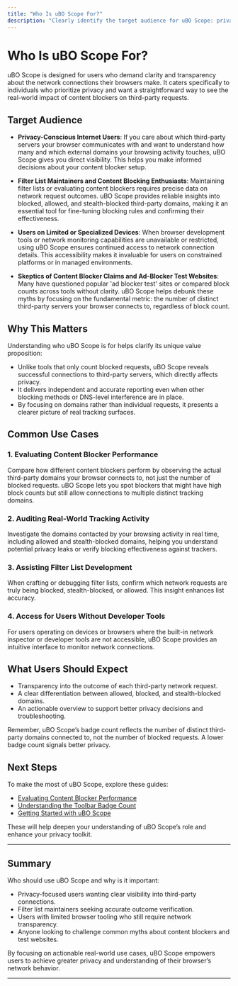 ```yaml
---
title: "Who Is uBO Scope For?"
description: "Clearly identify the target audience for uBO Scope: privacy-focused internet users seeking visibility into third-party network requests, filter list maintainers who want to verify network outcomes, and anyone challenging myths about content blockers or ad-blocker 'test' sites. Common use cases include evaluating content blocker performance, auditing real-world tracking activity, and equipping users on devices with limited browser tools."
---
```


# Who Is uBO Scope For?

uBO Scope is designed for users who demand clarity and transparency about the network connections their browsers make. It caters specifically to individuals who prioritize privacy and want a straightforward way to see the real-world impact of content blockers on third-party requests.

## Target Audience

- **Privacy-Conscious Internet Users**: If you care about which third-party servers your browser communicates with and want to understand how many and which external domains your browsing activity touches, uBO Scope gives you direct visibility. This helps you make informed decisions about your content blocker setup.

- **Filter List Maintainers and Content Blocking Enthusiasts**: Maintaining filter lists or evaluating content blockers requires precise data on network request outcomes. uBO Scope provides reliable insights into blocked, allowed, and stealth-blocked third-party domains, making it an essential tool for fine-tuning blocking rules and confirming their effectiveness.

- **Users on Limited or Specialized Devices**: When browser development tools or network monitoring capabilities are unavailable or restricted, using uBO Scope ensures continued access to network connection details. This accessibility makes it invaluable for users on constrained platforms or in managed environments.

- **Skeptics of Content Blocker Claims and Ad-Blocker Test Websites**: Many have questioned popular 'ad blocker test' sites or compared block counts across tools without clarity. uBO Scope helps debunk these myths by focusing on the fundamental metric: the number of distinct third-party servers your browser connects to, regardless of block count.

## Why This Matters

Understanding who uBO Scope is for helps clarify its unique value proposition:

- Unlike tools that only count blocked requests, uBO Scope reveals successful connections to third-party servers, which directly affects privacy.
- It delivers independent and accurate reporting even when other blocking methods or DNS-level interference are in place.
- By focusing on domains rather than individual requests, it presents a clearer picture of real tracking surfaces.

## Common Use Cases

### 1. Evaluating Content Blocker Performance
Compare how different content blockers perform by observing the actual third-party domains your browser connects to, not just the number of blocked requests. uBO Scope lets you spot blockers that might have high block counts but still allow connections to multiple distinct tracking domains.

### 2. Auditing Real-World Tracking Activity
Investigate the domains contacted by your browsing activity in real time, including allowed and stealth-blocked domains, helping you understand potential privacy leaks or verify blocking effectiveness against trackers.

### 3. Assisting Filter List Development
When crafting or debugging filter lists, confirm which network requests are truly being blocked, stealth-blocked, or allowed. This insight enhances list accuracy.

### 4. Access for Users Without Developer Tools
For users operating on devices or browsers where the built-in network inspector or developer tools are not accessible, uBO Scope provides an intuitive interface to monitor network connections.

## What Users Should Expect

- Transparency into the outcome of each third-party network request.
- A clear differentiation between allowed, blocked, and stealth-blocked domains.
- An actionable overview to support better privacy decisions and troubleshooting.

<Tip>
Remember, uBO Scope’s badge count reflects the number of distinct third-party domains connected to, not the number of blocked requests. A lower badge count signals better privacy.
</Tip>

## Next Steps

To make the most of uBO Scope, explore these guides:

- [Evaluating Content Blocker Performance](https://github.com/gorhill/uBO-Scope/blob/main/docs/guides/advanced-usage-patterns/analyzing-third-party-connections.md)
- [Understanding the Toolbar Badge Count](https://github.com/gorhill/uBO-Scope/blob/main/docs/guides/core-workflows/understanding-the-badge-count.md)
- [Getting Started with uBO Scope](https://github.com/gorhill/uBO-Scope/blob/main/docs/overview/getting-started-core-overview/product-introduction.md)

These will help deepen your understanding of uBO Scope’s role and enhance your privacy toolkit.

---

## Summary

Who should use uBO Scope and why is it important:

- Privacy-focused users wanting clear visibility into third-party connections.
- Filter list maintainers seeking accurate outcome verification.
- Users with limited browser tooling who still require network transparency.
- Anyone looking to challenge common myths about content blockers and test websites.

By focusing on actionable real-world use cases, uBO Scope empowers users to achieve greater privacy and understanding of their browser’s network behavior.

---